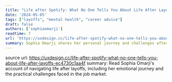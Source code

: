 ```yaml
---
title: "Life after Spotify: What No One Tells You About Life After Layoffs"
date: '2024-05-05'
tags: ["layoffs", "mental health", "career advice"]
draft: false
authors: ['sophiaomarji']
readtime: 7
url: 'https://uxdesign.cc/life-after-spotify-what-no-one-tells-you-about-life-after-layoffs-ec4730c1aa4f'
summary: Sophia Omarji shares her personal journey and challenges after being laid off from Spotify, including the emotional stages of grief and the struggle to find a new job as a non-EU citizen requiring visa sponsorship. She provides insights into the harsh realities of the job market for juniors and the importance of networking and personal well-being during job searches.
---
```


source url: https://uxdesign.cc/life-after-spotify-what-no-one-tells-you-about-life-after-layoffs-ec4730c1aa4f
summary: Read Sophia Omarji's account of navigating life after layoffs, including her emotional journey and the practical challenges faced in the job market.
